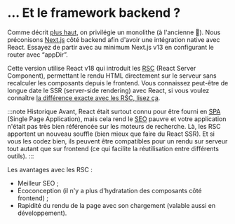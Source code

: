# … Et le framework backend ?

Comme décrit [plus haut](frontend-backend-close/monorepository.mdx), on privilégie un monolithe (à l'ancienne 👵). Nous préconisons [Next.js](https://github.com/vercel/next.js/) côté backend afin d'avoir une intégration native avec React. Essayez de partir avec au minimum Next.js v13 en configurant le router avec “appDir”.

Cette version utilise React v18 qui introduit les [RSC](https://react.dev/blog/2023/03/22/react-labs-what-we-have-been-working-on-march-2023) (React Server Component), permettant le rendu HTML directement sur le serveur sans recalculer les composants depuis le frontend. Vous connaissez peut-être de longue date le SSR (server-side rendering) avec React, si vous voulez connaître [la différence exacte avec les RSC, lisez ça](https://stackoverflow.com/a/76325921).

:::note Historique
Avant, React était surtout connu pour être fourni en [SPA](https://en.wikipedia.org/wiki/Single-page_application) (Single Page Application), mais cela rend le [SEO](https://en.wikipedia.org/wiki/Search_engine_optimization) pauvre et votre application n'était pas très bien référencée sur les moteurs de recherche. Là, les RSC apportent un nouveau souffle (bien mieux que faire du React SSR). Et si vous les codez bien, ils peuvent être compatibles pour un rendu sur serveur tout autant que sur frontend (ce qui facilite la réutilisation entre différents outils).
:::

Les avantages avec les RSC :

- Meilleur SEO ;
- Écoconception (il n'y a plus d'hydratation des composants côté frontend) ;
- Rapidité du rendu de la page avec son chargement (valable aussi en développement).
